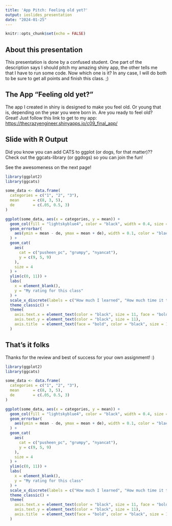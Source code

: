 ---
title: 'App Pitch: Feeling old yet?'
output: ioslides_presentation
date: "2024-01-25"
---

```{r setup, include=FALSE}
knitr::opts_chunk$set(echo = FALSE)
```

## About this presentation

This presentation is done by a confused student. One part of the description says I should pitch my amazing shiny app, the other tells me that I have to run some code. Now which one is it? In any case, I will do both to be sure to get all points and finish this class. ;)

## The App "Feeling old yet?"

The app I created in shiny is designed to make you feel old. Or young that is, depending on the year you were born in. Are you ready to feel old? Great! Just follow this link to get to my app: <https://thecrazyengineer.shinyapps.io/c09_final_app/>



## Slide with R Output

Did you know you can add CATS to ggplot (or dogs, for that matter)?? Check out the ggcats-library (or ggdogs) so you can join the fun!

See the awesomeness on the next page!

```{r import, echo = TRUE, message=FALSE, warning=FALSE, eval=FALSE}

library(ggplot2)
library(ggcats)

some_data <- data.frame(
  categories = c("1", "2", "3"),
  mean      = c(8, 3, 5),
  de        = c(.05, 0.5, 3)
)

ggplot(some_data, aes(x = categories, y = mean)) +
  geom_col(fill = "lightskyblue4", color = "black", width = 0.4, size = 0.6) +
  geom_errorbar(
    aes(ymin = mean - de, ymax = mean + de), width = 0.1, color = "black", size = 0.6
  ) +
  geom_cat(
    aes(
      cat = c("pusheen_pc", "grumpy", "nyancat"), 
      y = c(9, 5, 9)
    ),
    size = 4
  ) +
  ylim(c(0, 11)) +
  labs(
    x = element_blank(),
    y = "My rating for this class"
  ) +
  scale_x_discrete(labels = c("How much I learned", "How much time it took me", "How much fun I had")) +
  theme_classic() +
  theme(
    axis.text.x = element_text(color = "black", size = 11, face = "bold"),
    axis.text.y = element_text(color = "black", size = 11),
    axis.title  = element_text(face = "bold", color = "black", size = 13)
  )

```

## That's it folks

Thanks for the review and best of success for your own assignment! :)
```{r plot_input, message=FALSE, warning=FALSE, echo=FALSE}
library(ggplot2)
library(ggcats)

some_data <- data.frame(
  categories = c("1", "2", "3"),
  mean      = c(8, 3, 5),
  de        = c(.05, 0.5, 3)
)
```

```{r plot, message=FALSE, warning=FALSE}

ggplot(some_data, aes(x = categories, y = mean)) +
  geom_col(fill = "lightskyblue4", color = "black", width = 0.4, size = 0.6) +
  geom_errorbar(
    aes(ymin = mean - de, ymax = mean + de), width = 0.1, color = "black", size = 0.6
  ) +
  geom_cat(
    aes(
      cat = c("pusheen_pc", "grumpy", "nyancat"), 
      y = c(9, 5, 9)
    ),
    size = 4
  ) +
  ylim(c(0, 11)) +
  labs(
    x = element_blank(),
    y = "My rating for this class"
  ) +
  scale_x_discrete(labels = c("How much I learned", "How much time it took me", "How much fun I had")) +
  theme_classic() +
  theme(
    axis.text.x = element_text(color = "black", size = 11, face = "bold"),
    axis.text.y = element_text(color = "black", size = 11),
    axis.title  = element_text(face = "bold", color = "black", size = 13)
  )
```



